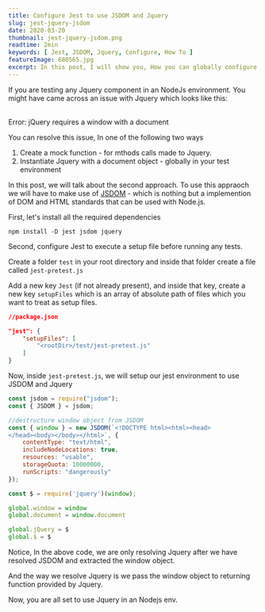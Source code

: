 ```yaml
---
title: Configure Jest to use JSDOM and Jquery 
slug: jest-jquery-jsdom
date: 2020-03-20
thumbnail: jest-jquery-jsdom.png
readtime: 2min
keywords: [ Jest, JSDOM, Jquery, Configure, How To ]
featureImage: 680565.jpg
excerpt: In this post, I will show you, How you can globally configure Jest test runner to work with JSDOM and Jquery
---
```


If you are testing any Jquery component in an NodeJs environment. You might have came across an issue with Jquery which looks like this:

<br />
<span class="js-error">Error: jQuery requires a window with a document</span>
<br />

You can resolve this issue, In one of the following two ways

1. Create a mock function - for mthods calls made to Jquery.
2. Instantiate Jquery with a document object - globally in your test environment

In this post, we will talk about the second approach. To use this appraoch we will have to make use of [JSDOM](https://github.com/jsdom/jsdom) - which is nothing but a implemention of DOM and HTML standards that can be used with Node.js.


First, let's install all the required dependencies

```
npm install -D jest jsdom jquery
```

Second, configure Jest to execute a setup file before running any tests.

Create a folder `test` in your root directory and inside that folder create a file called `jest-pretest.js`

Add a new key `Jest` (if not already present), and inside that key, create a new key `setupFiles` which is an array of absolute path of files which you want to treat as setup files.

```json
//package.json

"jest": { 
    "setupFiles": [
        "<rootDir>/test/jest-pretest.js"
    ]
}
```

Now, inside `jest-pretest.js`, we will setup our jest environment to use JSDOM and Jquery

```js
const jsdom = require("jsdom");
const { JSDOM } = jsdom;

//destructure window object from JSDOM
const { window } = new JSDOM(`<!DOCTYPE html><html><head>
</head><body></body></html>`, {
    contentType: "text/html",
    includeNodeLocations: true,
    resources: "usable",
    storageQuota: 10000000,
    runScripts: "dangerously"
});

const $ = require('jquery')(window);

global.window = window
global.document = window.document

global.jQuery = $
global.$ = $
```

Notice, In the above code, we are only resolving Jquery after we have resolved JSDOM and extracted the window object.

And the way we resolve Jquery is we pass the window object to returning function provided by Jquery.

Now, you are all set to use Jquery in an Nodejs env.
